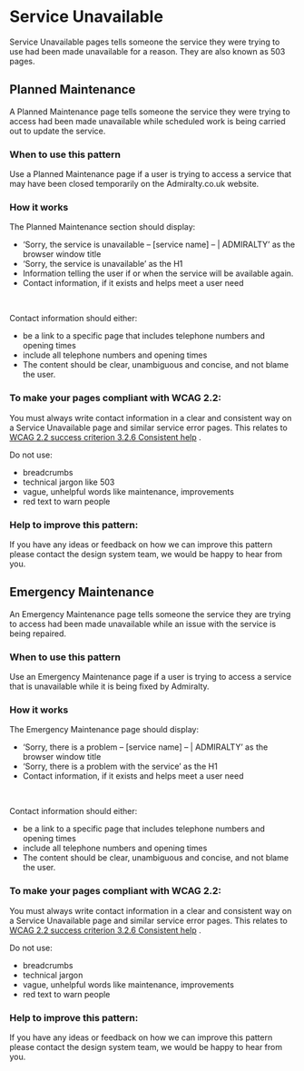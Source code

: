 # Service Unavailable

Service Unavailable pages tells someone the service they were trying to use had been made unavailable for a reason. They are also known as 503 pages.

## Planned Maintenance

A Planned Maintenance page tells someone the service they were trying to access had been made unavailable while scheduled work is being carried out to update the service.


<PlannedMaintenance />

### When to use this pattern

Use a Planned Maintenance page if a user is trying to access a service that may have been closed temporarily on the Admiralty.co.uk website.

### How it works

The Planned Maintenance section should display:

* ‘Sorry, the service is unavailable – [service name] – | ADMIRALTY’ as the browser window title
* ‘Sorry, the service is unavailable’ as the H1
* Information telling the user if or when the service will be available again.
* Contact information, if it exists and helps meet a user need

<br/>

Contact information should either:

* be a link to a specific page that includes telephone numbers and opening times
* include all telephone numbers and opening times
* The content should be clear, unambiguous and concise, and not blame the user.

### To make your pages compliant with WCAG 2.2:

You must always write contact information in a clear and consistent way on a Service Unavailable page and similar service error pages. This relates to [WCAG 2.2 success criterion 3.2.6 Consistent help](https://www.w3.org/WAI/WCAG22/Understanding/consistent-help.html) .

Do not use:

* breadcrumbs
* technical jargon like 503
* vague, unhelpful words like maintenance, improvements
* red text to warn people

### Help to improve this pattern:
If you have any ideas or feedback on how we can improve this pattern please contact the design system team, we would be happy to hear from you.

## Emergency Maintenance


An Emergency Maintenance page tells someone the service they are trying to access had been made unavailable while an issue with the service is being repaired.

<EmergencyMaintenance />

### When to use this pattern

Use an Emergency Maintenance page if a user is trying to access a service that is unavailable while it is being fixed by Admiralty.

### How it works

The Emergency Maintenance page should display:

* ‘Sorry, there is a problem – [service name] – | ADMIRALTY’ as the browser window title
* ‘Sorry, there is a problem with the service’ as the H1
* Contact information, if it exists and helps meet a user need

<br/>

Contact information should either:

* be a link to a specific page that includes telephone numbers and opening times
* include all telephone numbers and opening times
* The content should be clear, unambiguous and concise, and not blame the user.

### To make your pages compliant with WCAG 2.2:

You must always write contact information in a clear and consistent way on a Service Unavailable page and similar service error pages. This relates to [WCAG 2.2 success criterion 3.2.6 Consistent help](https://www.w3.org/WAI/WCAG22/Understanding/consistent-help.html) .

Do not use:

* breadcrumbs
* technical jargon
* vague, unhelpful words like maintenance, improvements
* red text to warn people

### Help to improve this pattern:
If you have any ideas or feedback on how we can improve this pattern please contact the design system team, we would be happy to hear from you.


